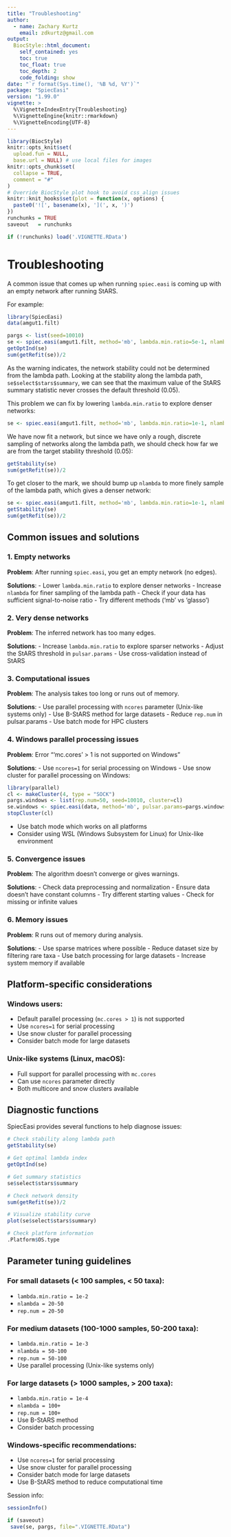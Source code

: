 ```yaml
---
title: "Troubleshooting"
author: 
  - name: Zachary Kurtz
    email: zdkurtz@gmail.com
output: 
  BiocStyle::html_document:
    self_contained: yes
    toc: true
    toc_float: true
    toc_depth: 2
    code_folding: show
date: "`r format(Sys.time(), '%B %d, %Y')`"
package: "SpiecEasi"
version: "1.99.0"
vignette: >
  %\VignetteIndexEntry{Troubleshooting}
  %\VignetteEngine{knitr::rmarkdown}
  %\VignetteEncoding{UTF-8}  
---
```


```r
library(BiocStyle)
knitr::opts_knit$set(
  upload.fun = NULL,
  base.url = NULL) # use local files for images
knitr::opts_chunk$set(
  collapse = TRUE,
  comment = "#"
)
# Override BiocStyle plot hook to avoid css_align issues
knitr::knit_hooks$set(plot = function(x, options) {
  paste0('![', basename(x), '](', x, ')')
})
runchunks = TRUE
saveout   = runchunks

if (!runchunks) load('.VIGNETTE.RData')
```

# Troubleshooting

A common issue that comes up when running `spiec.easi` is coming up with an empty network after running StARS.

For example:

```r
library(SpiecEasi)
data(amgut1.filt)

pargs <- list(seed=10010)
se <- spiec.easi(amgut1.filt, method='mb', lambda.min.ratio=5e-1, nlambda=10, pulsar.params=pargs)
getOptInd(se)
sum(getRefit(se))/2
```

As the warning indicates, the network stability could not be determined from the lambda path. Looking at the stability along the lambda path, `se$select$stars$summary`, we can see that the maximum value of the StARS summary statistic never crosses the default threshold (0.05).

This problem we can fix by lowering `lambda.min.ratio` to explore denser networks:

```r
se <- spiec.easi(amgut1.filt, method='mb', lambda.min.ratio=1e-1, nlambda=10, pulsar.params=pargs)
```

We have now fit a network, but since we have only a rough, discrete sampling of networks along the lambda path, we should check how far we are from the target stability threshold (0.05):

```r
getStability(se)
sum(getRefit(se))/2
```

To get closer to the mark, we should bump up `nlambda` to more finely sample of the lambda path, which gives a denser network:

```r
se <- spiec.easi(amgut1.filt, method='mb', lambda.min.ratio=1e-1, nlambda=100, pulsar.params=pargs)
getStability(se)
sum(getRefit(se))/2
```

## Common issues and solutions

### 1. Empty networks

**Problem**: After running `spiec.easi`, you get an empty network (no edges).

**Solutions**:
- Lower `lambda.min.ratio` to explore denser networks
- Increase `nlambda` for finer sampling of the lambda path
- Check if your data has sufficient signal-to-noise ratio
- Try different methods ('mb' vs 'glasso')

### 2. Very dense networks

**Problem**: The inferred network has too many edges.

**Solutions**:
- Increase `lambda.min.ratio` to explore sparser networks
- Adjust the StARS threshold in `pulsar.params`
- Use cross-validation instead of StARS

### 3. Computational issues

**Problem**: The analysis takes too long or runs out of memory.

**Solutions**:
- Use parallel processing with `ncores` parameter (Unix-like systems only)
- Use B-StARS method for large datasets
- Reduce `rep.num` in pulsar.params
- Use batch mode for HPC clusters

### 4. Windows parallel processing issues

**Problem**: Error "'mc.cores' > 1 is not supported on Windows"

**Solutions**:
- Use `ncores=1` for serial processing on Windows
- Use snow cluster for parallel processing on Windows:
```r
library(parallel)
cl <- makeCluster(4, type = "SOCK")
pargs.windows <- list(rep.num=50, seed=10010, cluster=cl)
se.windows <- spiec.easi(data, method='mb', pulsar.params=pargs.windows)
stopCluster(cl)
```
- Use batch mode which works on all platforms
- Consider using WSL (Windows Subsystem for Linux) for Unix-like environment

### 5. Convergence issues

**Problem**: The algorithm doesn't converge or gives warnings.

**Solutions**:
- Check data preprocessing and normalization
- Ensure data doesn't have constant columns
- Try different starting values
- Check for missing or infinite values

### 6. Memory issues

**Problem**: R runs out of memory during analysis.

**Solutions**:
- Use sparse matrices where possible
- Reduce dataset size by filtering rare taxa
- Use batch processing for large datasets
- Increase system memory if available

## Platform-specific considerations

### Windows users:
- Default parallel processing (`mc.cores > 1`) is not supported
- Use `ncores=1` for serial processing
- Use snow cluster for parallel processing
- Consider batch mode for large datasets

### Unix-like systems (Linux, macOS):
- Full support for parallel processing with `mc.cores`
- Can use `ncores` parameter directly
- Both multicore and snow clusters available

## Diagnostic functions

SpiecEasi provides several functions to help diagnose issues:

```r
# Check stability along lambda path
getStability(se)

# Get optimal lambda index
getOptInd(se)

# Get summary statistics
se$select$stars$summary

# Check network density
sum(getRefit(se))/2

# Visualize stability curve
plot(se$select$stars$summary)

# Check platform information
.Platform$OS.type
```

## Parameter tuning guidelines

### For small datasets (< 100 samples, < 50 taxa):
- `lambda.min.ratio = 1e-2`
- `nlambda = 20-50`
- `rep.num = 20-50`

### For medium datasets (100-1000 samples, 50-200 taxa):
- `lambda.min.ratio = 1e-3`
- `nlambda = 50-100`
- `rep.num = 50-100`
- Use parallel processing (Unix-like systems only)

### For large datasets (> 1000 samples, > 200 taxa):
- `lambda.min.ratio = 1e-4`
- `nlambda = 100+`
- `rep.num = 100+`
- Use B-StARS method
- Consider batch processing

### Windows-specific recommendations:
- Use `ncores=1` for serial processing
- Use snow cluster for parallel processing
- Consider batch mode for large datasets
- Use B-StARS method to reduce computational time

Session info:
```r
sessionInfo()
```

```r
if (saveout)
 save(se, pargs, file=".VIGNETTE.RData")
``` 